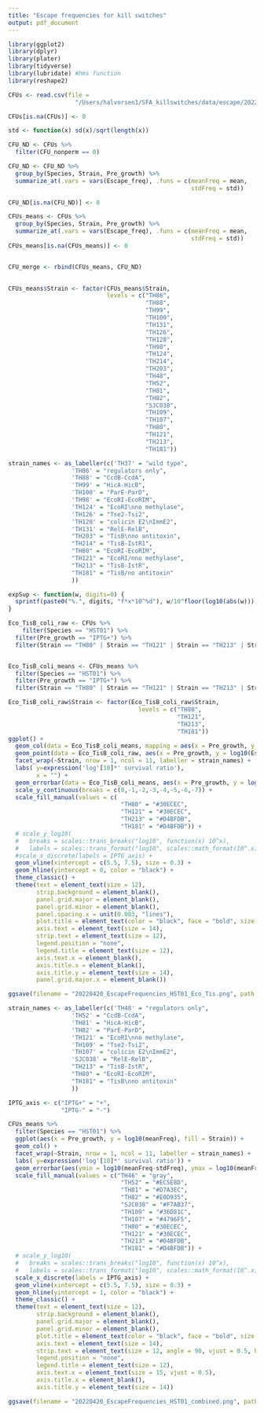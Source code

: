 ```yaml
---
title: "Escape frequencies for kill switches"
output: pdf_document
---
```


```r
library(ggplot2)
library(dplyr)
library(plater)
library(tidyverse)
library(lubridate) #hms function
library(reshape2)
```


```r
CFUs <- read.csv(file = 
                   "/Users/halvorsen1/SFA_killswitches/data/escape/20220420_EscapeFrequencies_SBW25_HST01_IPTG+-.csv")

CFUs[is.na(CFUs)] <- 0

std <- function(x) sd(x)/sqrt(length(x))

CFU_ND <- CFUs %>%
  filter(CFU_nonperm == 0)

CFU_ND <- CFU_ND %>%
  group_by(Species, Strain, Pre_growth) %>%
  summarize_at(.vars = vars(Escape_freq), .funs = c(meanFreq = mean, 
                                                    stdFreq = std))

CFU_ND[is.na(CFU_ND)] <- 0

CFUs_means <- CFUs %>%
  group_by(Species, Strain, Pre_growth) %>%
  summarize_at(.vars = vars(Escape_freq), .funs = c(meanFreq = mean, 
                                                    stdFreq = std))
CFUs_means[is.na(CFUs_means)] <- 0


CFU_merge <- rbind(CFUs_means, CFU_ND)
  

CFUs_means$Strain <- factor(CFUs_means$Strain,
                            levels = c("TH86",
                                       "TH88",
                                       "TH99",
                                       "TH100",
                                       "TH131",
                                       "TH126",
                                       "TH128",
                                       "TH98",
                                       "TH124",
                                       "TH214",
                                       "TH203",
                                       "TH48",
                                       "TH52",
                                       "TH81",
                                       "TH82",
                                       "SJC038",
                                       "TH109",
                                       "TH107",
                                       "TH80",
                                       "TH121",
                                       "TH213",
                                       "TH181"))

strain_names <- as_labeller(c('TH37' = "wild type",
                  'TH86' = "regulators only",
                  'TH88' = "CcdB-CcdA",
                  'TH99' = "HicA-HicB",
                  'TH100' = "ParE-ParD",
                  'TH98' = "EcoRI-EcoRIM",
                  'TH124' = "EcoRI\nno methylase",
                  'TH126' = "Tse2-Tsi2",
                  'TH128' = "colicin E2\nImmE2",
                  'TH131' = "RelE-RelB",
                  "TH203" = "TisB\nno antitoxin",
                  "TH214" = "TisB-IstR1",
                  "TH80" = "EcoRI-EcoRIM",
                  "TH121" = "EcoRI/nno methylase",
                  "TH213" = "TisB-IstR",
                  "TH181" = "TisB/no antitoxin"
                  ))

expSup <- function(w, digits=0) {
  sprintf(paste0("%.", digits, "f*x*10^%d"), w/10^floor(log10(abs(w))), floor(log10(abs(w))))
}

Eco_TisB_coli_raw <- CFUs %>%
    filter(Species == "HST01") %>%
  filter(Pre_growth == "IPTG+") %>%
  filter(Strain == "TH80" | Strain == "TH121" | Strain == "TH213" | Strain == "TH181")


Eco_TisB_coli_means <- CFUs_means %>% 
  filter(Species == "HST01") %>%
  filter(Pre_growth == "IPTG+") %>%
  filter(Strain == "TH80" | Strain == "TH121" | Strain == "TH213" | Strain == "TH181")

Eco_TisB_coli_raw$Strain <- factor(Eco_TisB_coli_raw$Strain,
                                     levels = c("TH80",
                                                "TH121",
                                                "TH213",
                                                "TH181"))
ggplot() +
  geom_col(data = Eco_TisB_coli_means, mapping = aes(x = Pre_growth, y = log10(meanFreq), fill = Strain, width = 0.7)) +
  geom_point(data = Eco_TisB_coli_raw, aes(x = Pre_growth, y = log10(Escape_freq)), size = 3) +
  facet_wrap(~Strain, nrow = 1, ncol = 11, labeller = strain_names) +
  labs( y=expression('log'[10]*' survival ratio'),
        x = "") +
  geom_errorbar(data = Eco_TisB_coli_means, aes(x = Pre_growth, y = log10(meanFreq), ymin = log10(meanFreq-stdFreq), ymax = log10(meanFreq+stdFreq)), width = 0.4) +
  scale_y_continuous(breaks = c(0,-1,-2,-3,-4,-5,-6,-7)) +
  scale_fill_manual(values = c(
                                "TH80" = "#30ECEC",
                                "TH121" = "#30ECEC",
                                "TH213" = "#D4BFDB",
                                "TH181" = "#D4BFDB")) +
  # scale_y_log10(
  #   breaks = scales::trans_breaks("log10", function(x) 10^x),
  #   labels = scales::trans_format("log10", scales::math_format(10^.x))) +
  #scale_x_discrete(labels = IPTG_axis) +
  geom_vline(xintercept = c(5.5, 7.5), size = 0.3) +
  geom_hline(yintercept = 0, color = "black") +
  theme_classic() +
  theme(text = element_text(size = 12),
        strip.background = element_blank(),
        panel.grid.major = element_blank(),
        panel.grid.minor = element_blank(),
        panel.spacing.x = unit(0.003, "lines"),
        plot.title = element_text(color = "black", face = "bold", size = 14),
        axis.text = element_text(size = 14), 
        strip.text = element_text(size = 12),
        legend.position = "none",
        legend.title = element_text(size = 12),
        axis.text.x = element_blank(),
        axis.title.x = element_blank(),
        axis.title.y = element_text(size = 14),
        panel.grid.major.x = element_blank())

```

```r
ggsave(filename = "20220420_EscapeFrequencies_HST01_Eco_Tis.png", path = "/Users/halvorsen1/SFA_killswitches/results/figures", width = 6.5, height = 4, units = "in", device='png', dpi=300)
```


```r

strain_names <- as_labeller(c('TH48' = "regulators only",
                  'TH52' = "CcdB-CcdA",
                  'TH81' = "HicA-HicB",
                  'TH82' = "ParE-ParD",
                  'TH121' = "EcoRI\nno methylase",
                  'TH109' = "Tse2-Tsi2",
                  'TH107' = "colicin E2\nImmE2",
                  'SJC038' = "RelE-RelB",
                  "TH213" = "TisB-IstR",
                  "TH80" = "EcoRI-EcoRIM",
                  "TH181" = "TisB\nno antitoxin"
                  ))

IPTG_axis <- c("IPTG+" = "+",
               "IPTG-" = "-")

CFUs_means %>% 
  filter(Species == "HST01") %>%
  ggplot(aes(x = Pre_growth, y = log10(meanFreq), fill = Strain)) +
  geom_col() +
  facet_wrap(~Strain, nrow = 1, ncol = 11, labeller = strain_names) +
  labs( y=expression('log'[10]*' survival ratio')) +
  geom_errorbar(aes(ymin = log10(meanFreq-stdFreq), ymax = log10(meanFreq+stdFreq)), width = 0.4) +
  scale_fill_manual(values = c("TH46" = "gray",
                                "TH52" = "#EC5E8D",
                                "TH81" = "#D7A3EC",
                                "TH82" = "#E0D935",
                                "SJC038" = "#F7AB37",
                                "TH109" = "#36D81C",
                                "TH107" = "#4796F5",
                                "TH80" = "#30ECEC",
                                "TH121" = "#30ECEC",
                                "TH213" = "#D4BFDB",
                                "TH181" = "#D4BFDB")) +
  # scale_y_log10(
  #   breaks = scales::trans_breaks("log10", function(x) 10^x),
  #   labels = scales::trans_format("log10", scales::math_format(10^.x))) +
  scale_x_discrete(labels = IPTG_axis) +
  geom_vline(xintercept = c(5.5, 7.5), size = 0.3) +
  geom_hline(yintercept = 1, color = "black") +
  theme_classic() +
  theme(text = element_text(size = 12),
        strip.background = element_blank(),
        panel.grid.major = element_blank(),
        panel.grid.minor = element_blank(),
        plot.title = element_text(color = "black", face = "bold", size = 14),
        axis.text = element_text(size = 14), 
        strip.text = element_text(size = 12, angle = 90, vjust = 0.5, hjust = 0.05),
        legend.position = "none",
        legend.title = element_text(size = 12),
        axis.text.x = element_text(size = 15, vjust = 0.5),
        axis.title.x = element_blank(),
        axis.title.y = element_text(size = 14))
```

```r
ggsave(filename = "20220420_EscapeFrequencies_HST01_combined.png", path = "/Users/halvorsen1/SFA_killswitches/results/figures", width = 6.5, height = 4, units = "in", device='png', dpi=300)
```